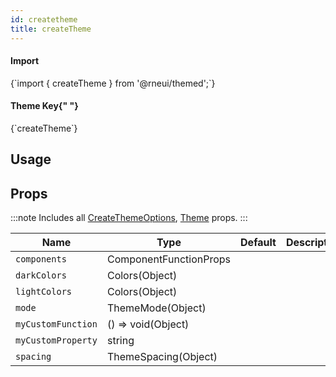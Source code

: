 ```yaml
---
id: createtheme
title: createTheme
---
```



<IconsStyle />

<div class="row inline-flex-center">
  <div class="col col--3">
    <h4>Import</h4>
  </div>
  <div class="col col--9">
    <CodeBlock>{`import { createTheme } from '@rneui/themed';`}</CodeBlock>
  </div>
  <div class="col col--3">
    <h4>
      Theme Key{" "}
      <a href="../customizing#using-themeprovider">
        <BiInfoCircle />
      </a>
    </h4>
  </div>
  <div class="col col--9">
    <CodeBlock>{`createTheme`}</CodeBlock>
  </div>
</div>

## Usage

## Props

:::note
Includes all [CreateThemeOptions](createthemeoptions#props), [Theme](theme#props) props.
:::

<div class='table-responsive'>

| Name               | Type                                   | Default | Description |
| ------------------ | -------------------------------------- | ------- | ----------- |
| `components`       | ComponentFunctionProps<ComponentTheme> |         |             |
| `darkColors`       | Colors(Object)                         |         |             |
| `lightColors`      | Colors(Object)                         |         |             |
| `mode`             | ThemeMode(Object)                      |         |             |
| `myCustomFunction` | () => void(Object)                     |         |             |
| `myCustomProperty` | string                                 |         |             |
| `spacing`          | ThemeSpacing(Object)                   |         |             |

</div>
